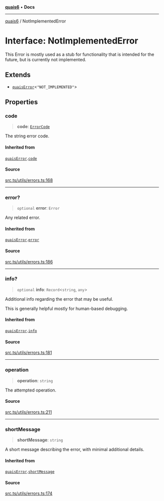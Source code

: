 [**quais6**](../README.md) • **Docs**

***

[quais6](../globals.md) / NotImplementedError

# Interface: NotImplementedError

This Error is mostly used as a stub for functionality that is
 intended for the future, but is currently not implemented.

## Extends

- [`quaisError`](quaisError.md)\<`"NOT_IMPLEMENTED"`\>

## Properties

### code

> **code**: [`ErrorCode`](../type-aliases/ErrorCode.md)

The string error code.

#### Inherited from

[`quaisError`](quaisError.md).[`code`](quaisError.md#code)

#### Source

[src.ts/utils/errors.ts:168](https://github.com/dominant-strategies/quais-6.js/blob/aca1855329c3946c627ab7f16ac5304cea7d20c5/src.ts/utils/errors.ts#L168)

***

### error?

> `optional` **error**: `Error`

Any related error.

#### Inherited from

[`quaisError`](quaisError.md).[`error`](quaisError.md#error)

#### Source

[src.ts/utils/errors.ts:186](https://github.com/dominant-strategies/quais-6.js/blob/aca1855329c3946c627ab7f16ac5304cea7d20c5/src.ts/utils/errors.ts#L186)

***

### info?

> `optional` **info**: `Record`\<`string`, `any`\>

Additional info regarding the error that may be useful.

 This is generally helpful mostly for human-based debugging.

#### Inherited from

[`quaisError`](quaisError.md).[`info`](quaisError.md#info)

#### Source

[src.ts/utils/errors.ts:181](https://github.com/dominant-strategies/quais-6.js/blob/aca1855329c3946c627ab7f16ac5304cea7d20c5/src.ts/utils/errors.ts#L181)

***

### operation

> **operation**: `string`

The attempted operation.

#### Source

[src.ts/utils/errors.ts:211](https://github.com/dominant-strategies/quais-6.js/blob/aca1855329c3946c627ab7f16ac5304cea7d20c5/src.ts/utils/errors.ts#L211)

***

### shortMessage

> **shortMessage**: `string`

A short message describing the error, with minimal additional
 details.

#### Inherited from

[`quaisError`](quaisError.md).[`shortMessage`](quaisError.md#shortmessage)

#### Source

[src.ts/utils/errors.ts:174](https://github.com/dominant-strategies/quais-6.js/blob/aca1855329c3946c627ab7f16ac5304cea7d20c5/src.ts/utils/errors.ts#L174)
